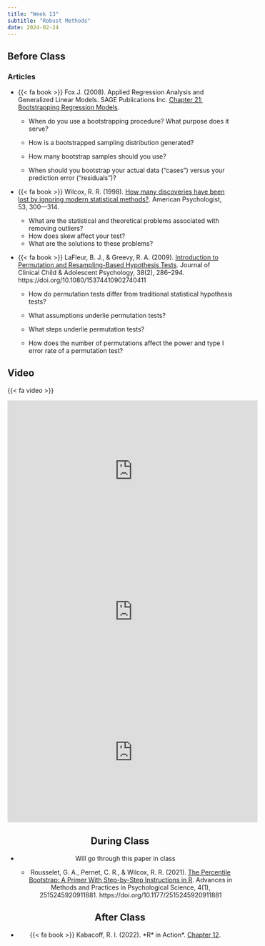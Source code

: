 ```yaml
---
title: "Week 13"
subtitle: "Robust Methods"
date: 2024-02-24
---
```

## Before Class

### Articles

- {{< fa book >}} Fox.J. (2008). Applied Regression Analysis and Generalized Linear Models. SAGE Publications Inc. [Chapter 21: Bootstrapping Regression Models](/readings/03-week-robust_methods/bootstrap_fox.pdf).

  - When do you use a bootstrapping procedure? What purpose does it serve?

  - How is a bootstrapped sampling distribution generated?

  - How many bootstrap samples should you use?

  - When should you bootstrap your actual data (“cases”) versus your prediction error (“residuals”)?

- {{< fa book >}} Wilcox, R. R. (1998). [How many discoveries have been lost by ignoring modern statistical methods?](/readings/03-week-robust_methods/wilcox1998.pdf). American Psychologist, 53, 300—314.

  - What are the statistical and theoretical problems associated with removing outliers?
  - How does skew affect your test?
  - What are the solutions to these problems?

- {{< fa book >}} LaFleur, B. J., & Greevy, R. A. (2009). [Introduction to Permutation and Resampling-Based Hypothesis Tests](/readings/03-week-robust_methods/lafleur2009.pdf). Journal of Clinical Child & Adolescent Psychology, 38(2), 286–294. https://doi.org/10.1080/15374410902740411

  - How do permutation tests differ from traditional statistical hypothesis tests?

  - What assumptions underlie permutation tests?

  - What steps underlie permutation tests?

  - How does the number of permutations affect the power and type I error rate of a permutation test?

## Video

{{< fa video >}}

<center>
<iframe width="560" height="315" src="https://www.youtube.com/embed/XSjj7IeBHnA" title="YouTube video player" frameborder="0" allow="accelerometer; autoplay; clipboard-write; encrypted-media; gyroscope; picture-in-picture" allowfullscreen></iframe>
<center>
<center>
<iframe width="560" height="315" src="https://www.youtube.com/embed/Xz0x-8-cgaQ" title="YouTube video player" frameborder="0" allow="accelerometer; autoplay; clipboard-write; encrypted-media; gyroscope; picture-in-picture" allowfullscreen></iframe>
<center>

<center>
<iframe width="560" height="315" src="https://www.youtube.com/embed/BbP1HfXiITs" title="YouTube video player" frameborder="0" allow="accelerometer; autoplay; clipboard-write; encrypted-media; gyroscope; picture-in-picture; web-share" allowfullscreen></iframe>
<center>
## During Class 

- Will go through this paper in class

  - Rousselet, G. A., Pernet, C. R., & Wilcox, R. R. (2021). [The Percentile Bootstrap: A Primer With Step-by-Step Instructions in R](/readings/03-week-robust_methods/rtutorial_boot.pdf). Advances in Methods and Practices in Psychological Science, 4(1), 2515245920911881. https://doi.org/10.1177/2515245920911881

## After Class


- {{< fa book >}} Kabacoff, R. I. (2022). \*R* in Action\*. [Chapter 12](https://books-library.net/files/books-library.net-10271851Vx7V9.pdf).
